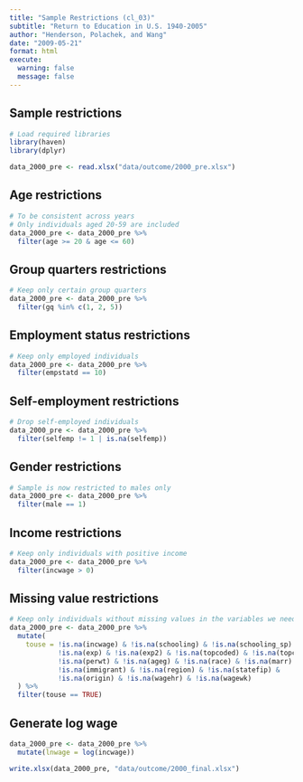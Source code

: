 ```yaml
---
title: "Sample Restrictions (cl_03)"
subtitle: "Return to Education in U.S. 1940-2005"
author: "Henderson, Polachek, and Wang"
date: "2009-05-21"
format: html
execute:
  warning: false
  message: false
---
```


## Sample restrictions

```r
# Load required libraries
library(haven)
library(dplyr)

data_2000_pre <- read.xlsx("data/outcome/2000_pre.xlsx")
```

## Age restrictions

```r
# To be consistent across years
# Only individuals aged 20-59 are included
data_2000_pre <- data_2000_pre %>%
  filter(age >= 20 & age <= 60)
```

## Group quarters restrictions

```r
# Keep only certain group quarters
data_2000_pre <- data_2000_pre %>%
  filter(gq %in% c(1, 2, 5))
```

## Employment status restrictions

```r
# Keep only employed individuals
data_2000_pre <- data_2000_pre %>%
  filter(empstatd == 10)
```

## Self-employment restrictions

```r
# Drop self-employed individuals
data_2000_pre <- data_2000_pre %>%
  filter(selfemp != 1 | is.na(selfemp))
```

## Gender restrictions

```r
# Sample is now restricted to males only
data_2000_pre <- data_2000_pre %>%
  filter(male == 1)
```

## Income restrictions

```r
# Keep only individuals with positive income
data_2000_pre <- data_2000_pre %>%
  filter(incwage > 0)
```

## Missing value restrictions

```r
# Keep only individuals without missing values in the variables we need later
data_2000_pre <- data_2000_pre %>%
  mutate(
    touse = !is.na(incwage) & !is.na(schooling) & !is.na(schooling_sp) & 
            !is.na(exp) & !is.na(exp2) & !is.na(topcoded) & !is.na(topcoded_uhr) & 
            !is.na(perwt) & !is.na(ageg) & !is.na(race) & !is.na(marr) & 
            !is.na(immigrant) & !is.na(region) & !is.na(statefip) & 
            !is.na(origin) & !is.na(wagehr) & !is.na(wagewk)
  ) %>%
  filter(touse == TRUE)
```

## Generate log wage

```r
data_2000_pre <- data_2000_pre %>%
  mutate(lnwage = log(incwage))

write.xlsx(data_2000_pre, "data/outcome/2000_final.xlsx")
```
